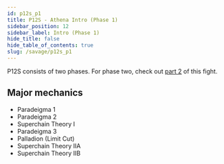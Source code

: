 ```yaml
---
id: p12s_p1
title: P12S - Athena Intro (Phase 1)
sidebar_position: 12
sidebar_label: Intro (Phase 1)
hide_title: false
hide_table_of_contents: true
slug: /savage/p12s_p1
---
```


P12S consists of two phases. For phase two, check out [part 2](/savage/p12s_p2) of this fight.

## Major mechanics
- Paradeigma 1
- Paradeigma 2
- Superchain Theory I
- Paradeigma 3
- Palladion (Limit Cut)
- Superchain Theory IIA
- Superchain Theory IIB

